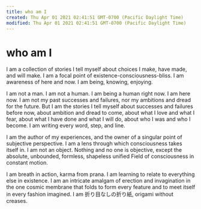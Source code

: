 ```yaml
---
title: who am I
created: Thu Apr 01 2021 02:41:51 GMT-0700 (Pacific Daylight Time)
modified: Thu Apr 01 2021 02:41:51 GMT-0700 (Pacific Daylight Time)
---
```

# who am I

I am a collection of stories I tell myself about choices I make, have made, and will make. I am a focal point of existence-consciousness-bliss. I am awareness of here and now. I am being, knowing, enjoying.

I am not a man. I am not a human. I am being a human right now. I am here now. I am not my past successes and failures, nor my ambitions and dread for the future. But I am the stories I tell myself about successes and failures before now, about ambition and dread to come, about what I love and what I fear, about what I have done and what I will do, about who I was and who I become. I am writing every word, step, and line.

I am the author of my experiences, and the owner of a singular point of subjective perspective. I am a lens through which consciousness takes itself in. I am not an object. Nothing and no one is objective, except the absolute, unbounded, formless, shapeless unified Field of consciousness in constant motion.

I am breath in action, karma from prana. I am learning to relate to everything else in existence. I am an intricate amalgam of erection and invagination in the one cosmic membrane that folds to form every feature and to meet itself in every fashion imagined. I am 折り目なしの折り紙, origami without creases.
